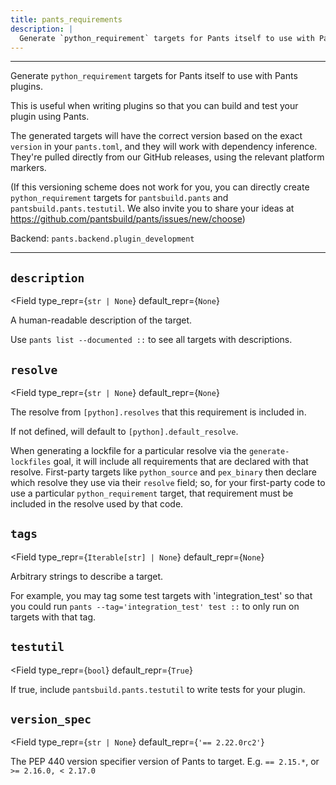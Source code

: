 ```yaml
---
title: pants_requirements
description: |
  Generate `python_requirement` targets for Pants itself to use with Pants plugins.
---
```



---

Generate `python_requirement` targets for Pants itself to use with Pants plugins.

This is useful when writing plugins so that you can build and test your plugin using Pants.

The generated targets will have the correct version based on the exact `version` in your `pants.toml`, and they will work with dependency inference. They&#x27;re pulled directly from our GitHub releases, using the relevant platform markers.

(If this versioning scheme does not work for you, you can directly create `python_requirement` targets for `pantsbuild.pants` and `pantsbuild.pants.testutil`. We also invite you to share your ideas at https://github.com/pantsbuild/pants/issues/new/choose)

Backend: <span className="color--primary">`pants.backend.plugin_development`</span>

---

<span className={styles.options}>

## `description`

<Field
    type_repr={`str | None`}
    default_repr={`None`}
>

A human-readable description of the target.

Use `pants list --documented ::` to see all targets with descriptions.

</Field>

## `resolve`

<Field
    type_repr={`str | None`}
    default_repr={`None`}
>

The resolve from `[python].resolves` that this requirement is included in.

If not defined, will default to `[python].default_resolve`.

When generating a lockfile for a particular resolve via the `generate-lockfiles` goal, it will include all requirements that are declared with that resolve. First-party targets like `python_source` and `pex_binary` then declare which resolve they use via their `resolve` field; so, for your first-party code to use a particular `python_requirement` target, that requirement must be included in the resolve used by that code.

</Field>

## `tags`

<Field
    type_repr={`Iterable[str] | None`}
    default_repr={`None`}
>

Arbitrary strings to describe a target.

For example, you may tag some test targets with &#x27;integration_test&#x27; so that you could run `pants --tag='integration_test' test ::` to only run on targets with that tag.

</Field>

## `testutil`

<Field
    type_repr={`bool`}
    default_repr={`True`}
>

If true, include `pantsbuild.pants.testutil` to write tests for your plugin.

</Field>

## `version_spec`

<Field
    type_repr={`str | None`}
    default_repr={`'== 2.22.0rc2'`}
>

The PEP 440 version specifier version of Pants to target. E.g. `== 2.15.*`, or `>= 2.16.0, < 2.17.0`

</Field>

</span>
